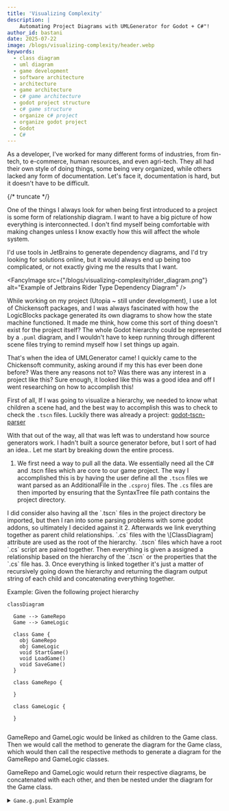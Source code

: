 ```yaml
---
title: 'Visualizing Complexity'
description: |
    Automating Project Diagrams with UMLGenerator for Godot + C#"!
author_id: bastani
date: 2025-07-22
image: /blogs/visualizing-complexity/header.webp
keywords:
  - class diagram
  - uml diagram
  - game development
  - software architecture
  - architecture
  - game architecture
  - c# game architecture
  - godot project structure
  - c# game structure
  - organize c# project
  - organize godot project
  - Godot
  - C#
---
```


As a developer, I've worked for many different forms of industries, from fin-tech, to e-commerce, human resources, and even agri-tech. They all had their own style of doing things, some being very organized, while others lacked any form of documentation. Let's face it, documentation is hard, but it doesn't have to be difficult.

{/* truncate */}

One of the things I always look for when being first introduced to a project is some form of relationship diagram. I want to have a big picture of how everything is interconnected. I don't find myself being comfortable with making changes unless I know exactly how this will affect the whole system.

I'd use tools in JetBrains to generate dependency diagrams, and I'd try looking for solutions online, but it would always end up being too complicated, or not exactly giving me the results that I want.

<FancyImage src={"/blogs/visualizing-complexity/rider_diagram.png"} alt="Example of Jetbrains Rider Type Dependency Diagram" />

While working on my project (Utopia ~ still under development), I use a lot of Chickensoft packages, and I was always fascinated with how the LogicBlocks package generated its own diagrams to show how the state machine functioned. It made me think, how come this sort of thing doesn't exist for the project itself? The whole Godot hierarchy could be represented by a `.puml` diagram, and I wouldn't have to keep running through different scene files trying to remind myself how I set things up again.

That's when the idea of UMLGenerator came! I quickly came to the Chickensoft community, asking around if my this has ever been done before? Was there any reasons not to? Was there was any interest in a project like this? Sure enough, it looked like this was a good idea and off I went researching on how to accomplish this!

First of all, If I was going to visualize a hierarchy, we needed to know what children a scene had, and the best way to accomplish this was to check to check the `.tscn` files. Luckily there was already a project: [godot-tscn-parser](https://github.com/MihaMarkic/godot-tscn-parser)

With that out of the way, all that was left was to understand how source generators work. I hadn't built a source generator before, but I sort of had an idea.. Let me start by breaking down the entire process.

1. We first need a way to pull all the data. We essentially need all the C# and .tscn files which are core to our game project. The way I accomplished this is by having the user define all the `.tscn` files we want parsed as an AdditionalFile in the `.csproj` files. The `.cs` files are then imported by ensuring that the SyntaxTree file path contains the project directory.
<Callout type="info">
    I did consider also having all the `.tscn` files in the project directory be imported, but then I ran into some parsing problems with some godot addons, so ultimately I decided against it
</Callout>
2. Afterwards we link everything together as parent child relationships. `.cs` files with the \[ClassDiagram] attribute are used as the root of the hierarchy. `.tscn` files which have a root `.cs` script are paired together. Then everything is given a assigned a relationship based on the hierarchy of the `.tscn` or the properties that the `.cs` file has.
3. Once everything is linked together it's just a matter of recursively going down the hierarchy and returning the diagram output string of each child and concatenating everything together.

Example:
Given the following project hierarchy
```mermaid
classDiagram

  Game --> GameRepo
  Game --> GameLogic

  class Game {
    obj GameRepo
    obj GameLogic
    void StartGame()
    void LoadGame()
    void SaveGame()
  }

  class GameRepo {

  }

  class GameLogic {

  }


```

GameRepo and GameLogic would be linked as children to the Game class.
Then we would call the method to generate the diagram for the Game class, which would then call the respective methods to generate a diagram for the GameRepo and GameLogic classes.

GameRepo and GameLogic would return their respective diagrams, be concatenated with each other, and then be nested under the diagram for the Game class.

<details>
<summary><code>Game.g.puml</code> Example</summary>
```PlantUML
package Game-Scene [[../../TestCases/BaseProject_Rider/Game.tscn]] {

class Game {

[[../../Game/Game.cs ScriptFile]]

--

[[../../Game/Game.cs:22 GameLogic]] - [[../../TestCases/BaseProject_Rider/Logic/GameLogic.cs Script]]

[[../../Game/Game.cs:21 GameRepo]] - [[../../TestCases/BaseProject_Rider/Domain/GameRepo.cs Script]]

}

class GameRepo {

[[../../TestCases/BaseProject_Rider/Domain/GameRepo.cs ScriptFile]]

}

class GameLogic {

[[../../TestCases/BaseProject_Rider/Logic/GameLogic.cs ScriptFile]]

}

Game::GameRepo --> GameRepo

Game::GameLogic --> GameLogic

}
```
</details>

As your project grows, so does your diagram. What starts off as a basic visualization becomes a full-blown map of your application, one that evolves with every new class, every scene change, every feature.

We’ve added logic to simplify output by avoiding rendering child nodes unless they also have children, keeping things clean and readable. But the point is: **you no longer have to memorize your codebase’s architecture.** It’s right there, clickable and up-to-date.

UMLGenerator is still in active development, and there’s plenty more I want to add like:
- Find UseTransient/UseSingleton/UseScoped to draw relationships
- Look for lists of components and draw one to many relationships
- Create Godot plugin for non-C# projects

But even in its current form, it’s already made my life easier — and if you’re working on a Godot + C# project, I think it could do the same for you.

👉 Check it out here:
<GithubCard owner='chickensoft-games' repo='UMLGenerator' />

If you’ve got ideas, feedback, or want to contribute, don’t hesitate to jump in!
